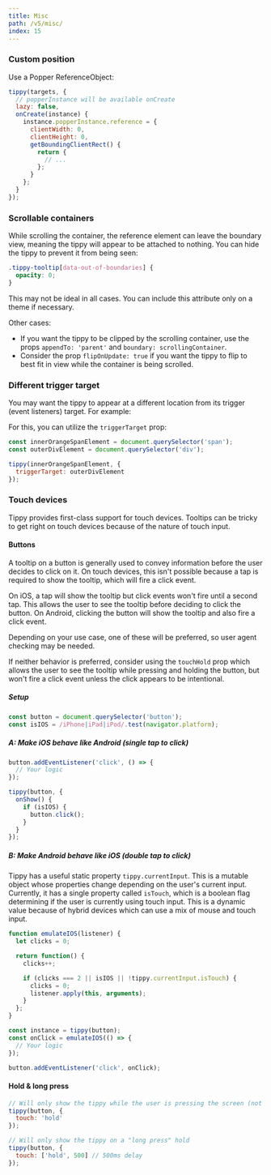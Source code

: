 ```yaml
---
title: Misc
path: /v5/misc/
index: 15
---
```



### Custom position

Use a Popper ReferenceObject:

```js
tippy(targets, {
  // popperInstance will be available onCreate
  lazy: false,
  onCreate(instance) {
    instance.popperInstance.reference = {
      clientWidth: 0,
      clientHeight: 0,
      getBoundingClientRect() {
        return {
          // ...
        };
      }
    };
  }
});
```

### Scrollable containers

While scrolling the container, the reference element can leave the boundary
view, meaning the tippy will appear to be attached to nothing. You can hide the
tippy to prevent it from being seen:

```css
.tippy-tooltip[data-out-of-boundaries] {
  opacity: 0;
}
```

This may not be ideal in all cases. You can include this attribute only on a
theme if necessary.

Other cases:

- If you want the tippy to be clipped by the scrolling container, use the props
  `appendTo: 'parent'` and `boundary: scrollingContainer`.
- Consider the prop `flipOnUpdate: true` if you want the tippy to flip to best
  fit in view while the container is being scrolled.

### Different trigger target

You may want the tippy to appear at a different location from its trigger (event
listeners) target. For example:

<Demo>
  <TriggerTarget />
</Demo>

For this, you can utilize the `triggerTarget` prop:

```js
const innerOrangeSpanElement = document.querySelector('span');
const outerDivElement = document.querySelector('div');

tippy(innerOrangeSpanElement, {
  triggerTarget: outerDivElement
});
```

### Touch devices

Tippy provides first-class support for touch devices. Tooltips can be tricky to
get right on touch devices because of the nature of touch input.

#### Buttons

A tooltip on a button is generally used to convey information before the user
decides to click on it. On touch devices, this isn't possible because a tap is
required to show the tooltip, which will fire a click event.

On iOS, a tap will show the tooltip but click events won't fire until a second
tap. This allows the user to see the tooltip before deciding to click the
button. On Android, clicking the button will show the tooltip and also fire a
click event.

Depending on your use case, one of these will be preferred, so user agent
checking may be needed.

If neither behavior is preferred, consider using the `touchHold` prop which
allows the user to see the tooltip while pressing and holding the button, but
won't fire a click event unless the click appears to be intentional.

##### Setup

```js
const button = document.querySelector('button');
const isIOS = /iPhone|iPad|iPod/.test(navigator.platform);
```

##### A: Make iOS behave like Android (single tap to click)

```js
button.addEventListener('click', () => {
  // Your logic
});

tippy(button, {
  onShow() {
    if (isIOS) {
      button.click();
    }
  }
});
```

##### B: Make Android behave like iOS (double tap to click)

Tippy has a useful static property `tippy.currentInput`. This is a mutable
object whose properties change depending on the user's current input. Currently,
it has a single property called `isTouch`, which is a boolean flag determining
if the user is currently using touch input. This is a dynamic value because of
hybrid devices which can use a mix of mouse and touch input.

```js
function emulateIOS(listener) {
  let clicks = 0;

  return function() {
    clicks++;

    if (clicks === 2 || isIOS || !tippy.currentInput.isTouch) {
      clicks = 0;
      listener.apply(this, arguments);
    }
  };
}

const instance = tippy(button);
const onClick = emulateIOS(() => {
  // Your logic
});

button.addEventListener('click', onClick);
```

#### Hold & long press

```js
// Will only show the tippy while the user is pressing the screen (not a tap)
tippy(button, {
  touch: 'hold'
});

// Will only show the tippy on a "long press" hold
tippy(button, {
  touch: ['hold', 500] // 500ms delay
});
```
